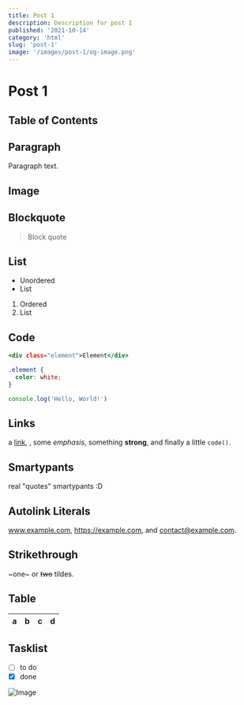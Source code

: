 ```yaml
---
title: Post 1
description: Description for post 1
published: '2021-10-14'
category: 'html'
slug: 'post-1'
image: '/images/post-1/og-image.png'
---
```



# Post 1

<Counter />

## Table of Contents

## Paragraph

Paragraph text.

## Image

## Blockquote

> Block quote

## List

- Unordered
- List

1. Ordered
2. List

## Code

```html:index.html
<div class="element">Element</div>
```

```css:style.css
.element {
  color: white;
}
```

```js:index.js
console.log('Hello, World!')
```

## Links

a [link](https://example.com), , some _emphasis_,
something **strong**, and finally a little `code()`.

## Smartypants

real "quotes" smartypants :D

## Autolink Literals

www.example.com, https://example.com, and contact@example.com.

## Strikethrough

~one~ or ~~two~~ tildes.

## Table

| a   | b   |   c |  d  |
| --- | :-- | --: | :-: |

## Tasklist

- [ ] to do
- [x] done

![Image](/images/post-1/image.jpg)
